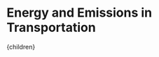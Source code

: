 



# Energy and Emissions in Transportation

<VirtualTravelSolution />

[^1]: Bureau of Transportation Statistics. ["Table 4-20: Energy Intensity of Passenger Modes (Btu per passenger-mile)"](https://www.bts.gov/archive/publications/national_transportation_statistics/table_04_20). Accessed May 23, 2019.

[^2]: Chester M. ["Passenger Transportation LCA Database"](http://www.transportationlca.org/tlcadb-passenger.php). Accessed December 6, 2019.

[^3]: Chester, M., Horvath, A. ["Environmental Assessment of Passenger Transportation Should Include Infrastructure and Supply Chains"](http://dx.doi.org/10.1088/1748-9326/4/2/024008). Environmental Research Letters 4June 2009.

[^4]: Chester, M., Horvath, A. ["High-speed Rail with Emerging Automobiles and Aircraft Can Reduce Environmental Impacts in California's Future"](http://dx.doi.org/10.1088/1748-9326/7/3/034012). Environmental Research Letters 7(3). July 2012.

[^5]: Fridleifsson, I., Bertani, R., Huenges, E., Lund, J. ["The possible role and contribution of geothermal energy to the mitigation of climate change"](https://www.researchgate.net/publication/284685252_The_possible_role_and_contribution_of_geothermal_energy_to_the_mitigation_of_climate_change). IPCC Scoping Meeting on Renewable Energy Sources, Proceedings, pp. 59-80. January 2008.

[^6]: Hanova, J., Dowlatabadi, H. ["Strategic GHG reduction through the use of ground source heat pump technology"](https://iopscience.iop.org/article/10.1088/1748-9326/2/4/044001). Environmental Research Letters 2(4). November 2007.

[^7]: International Energy Agency. ["Sankey Diagram"](https://www.iea.org/Sankey/). Accessed April 18, 2019.

[^8]: International Energy Agency. ["Transport"](https://www.iea.org/tcep/transport/). Tracking Clean Energy Progress. Accessed October 22, 2019.

[^9]: John Dunham & Associates. ["Motorcoach Census"](https://buses.org/assets/images/uploads/pdf/Motorcoach_Census_2014.pdf). Prepared for the American Bus Association Foundation. February 2016.

[^10]: M.J. Bradley & Associates. ["Comparison of Energy Use & CO₂ Emissions From Different Transportation Modes"](https://jamesrivertrans.com/wp-content/uploads/2012/05/ComparativeEnergy.pdf). Prepared for American Bus Association. May 2007.

[^11]: Mason, J., Fulton, L., McDonald, Z. ["A Global High Shift Cycling Scenario: The Potential for Dramatically Increasing Bicycle and E-bike Use in Cities Around the World, with Estimated Energy, CO2, and Cost Impacts"](https://steps.ucdavis.edu/wp-content/uploads/2017/05/2015-UCD-ITS-RP-15-29.pdf). Institute for Transportation & Development Policy and the University of California, Davis. Commissioned by the Union Cycliste Internationale (UCI), the European Cyclists’ Federation (ECF), and the Bicycle Product Suppliers Association (BPSA). November 2015.

[^12]: Minn, M. ["Contested Power: American Long-Distance Passenger Rail and the Ambiguities of Energy Intensity Analysis"](https://www.mdpi.com/2071-1050/11/4/1200/pdf). Sustainability. February 2019.

[^13]: Staffell, I. ["Guest post: Ten charts show how the world is progressing on clean energy"](https://www.carbonbrief.org/guest-post-ten-charts-show-how-the-world-is-progressing-on-clean-energy). CarbonBrief. November 2018.

[^14]: U. S. Energy Information Administration. ["Annual Energy Outlook"](https://www.eia.gov/outlooks/ieo/excel/appl_tables.xlsx). 2017.

[^15]: U. S. Energy Information Administration. ["Global Transportation Energy Consumption: Examination of Scenarios to 2040 using ITEDD"](https://www.eia.gov/analysis/studies/transportation/scenarios/). September 2017.

[^16]: U. S. Environmental Protection Agency. ["Global Greenhouse Gas Emissions Data"](https://www.epa.gov/ghgemissions/global-greenhouse-gas-emissions-data). Accessed March 2, 2019.

[^17]: U.S. Environmental Protection Agency. ["Lifecycle Greenhouse Gas Results"](https://www.epa.gov/fuels-registration-reporting-and-compliance-help/lifecycle-greenhouse-gas-results). Accessed June 11, 2019.

  <Article 
    focusAreaUrl={focusAreaUrl} 
    hierarchy={hierarchy} 
    site={site}
  >
    {children}
  </Article>